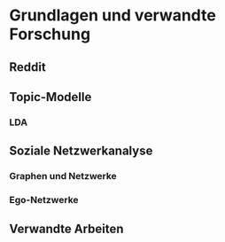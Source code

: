 \cleardoublepage
# Grundlagen und verwandte Forschung {#grundlagen}

## Reddit {#reddit}

## Topic-Modelle {#topicmodelle}
### LDA

## Soziale Netzwerkanalyse {#sna}
### Graphen und Netzwerke
### Ego-Netzwerke

## Verwandte Arbeiten {#relatedwork}


